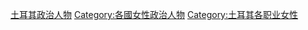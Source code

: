 [[Category:土耳其政治人物|]]
[[Category:各國女性政治人物|Category:各國女性政治人物]]
[[Category:土耳其各职业女性|Category:土耳其各职业女性]]